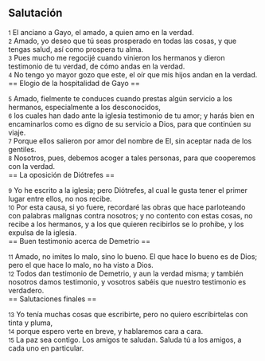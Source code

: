 == Salutación ==

{{anchor|1}} <small>1</small> El anciano a Gayo, el amado, a quien amo en la verdad.<br>
{{anchor|2}} <small>2</small> Amado, yo deseo que tú seas prosperado en todas las cosas, y que tengas salud, así como prospera tu alma.<br>
{{anchor|3}} <small>3</small> Pues mucho me regocijé cuando vinieron los hermanos y dieron testimonio de tu verdad, de cómo andas en la verdad.<br>
{{anchor|4}} <small>4</small> No tengo yo mayor gozo que este, el oír que mis hijos andan en la verdad.<br>
== Elogio de la hospitalidad de Gayo ==

{{anchor|5}} <small>5</small> Amado, fielmente te conduces cuando prestas algún servicio a los hermanos, especialmente a los desconocidos,<br>
{{anchor|6}} <small>6</small> los cuales han dado ante la iglesia testimonio de tu amor; y harás bien en encaminarlos como es digno de su servicio a Dios, para que continúen su viaje.<br>
{{anchor|7}} <small>7</small> Porque ellos salieron por amor del nombre de El, sin aceptar nada de los gentiles.<br>
{{anchor|8}} <small>8</small> Nosotros, pues, debemos acoger a tales personas, para que cooperemos con la verdad.<br>
== La oposición de Diótrefes ==

{{anchor|9}} <small>9</small> Yo he escrito a la iglesia; pero Diótrefes, al cual le gusta tener el primer lugar entre ellos, no nos recibe.<br>
{{anchor|10}} <small>10</small> Por esta causa, si yo fuere, recordaré las obras que hace parloteando con palabras malignas contra nosotros; y no contento con estas cosas, no recibe a los hermanos, y a los que quieren recibirlos se lo prohibe, y los expulsa de la iglesia.<br>
== Buen testimonio acerca de Demetrio ==

{{anchor|11}} <small>11</small> Amado, no imites lo malo, sino lo bueno. El que hace lo bueno es de Dios; pero el que hace lo malo, no ha visto a Dios.<br>
{{anchor|12}} <small>12</small> Todos dan testimonio de Demetrio, y aun la verdad misma; y también nosotros damos testimonio, y vosotros sabéis que nuestro testimonio es verdadero.<br>
== Salutaciones finales ==

{{anchor|13}} <small>13</small> Yo tenía muchas cosas que escribirte, pero no quiero escribírtelas con tinta y pluma,<br>
{{anchor|14}} <small>14</small> porque espero verte en breve, y hablaremos cara a cara.<br>
{{anchor|15}} <small>15</small> La paz sea contigo. Los amigos te saludan. Saluda tú a los amigos, a cada uno en particular.<br>
